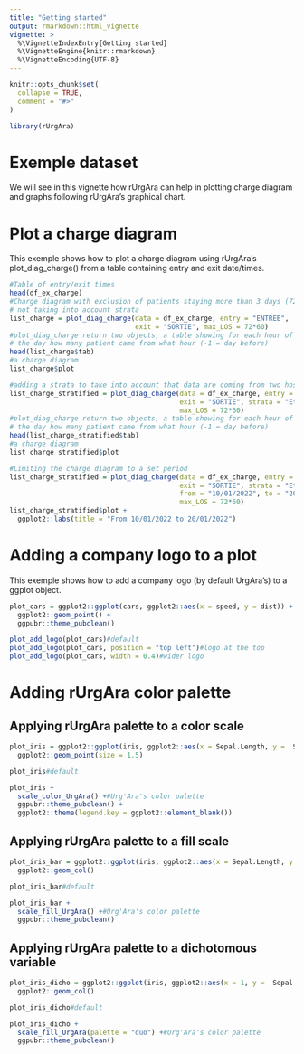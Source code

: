 ```yaml
---
title: "Getting started"
output: rmarkdown::html_vignette
vignette: >
  %\VignetteIndexEntry{Getting started}
  %\VignetteEngine{knitr::rmarkdown}
  %\VignetteEncoding{UTF-8}
---
```


```r
knitr::opts_chunk$set(
  collapse = TRUE,
  comment = "#>"
)
```

```r
library(rUrgAra)
```

# Exemple dataset

We will see in this vignette how rUrgAra can help in plotting charge diagram and graphs following rUrgAra's graphical chart.


# Plot a charge diagram

This exemple shows how to plot a charge diagram using rUrgAra's plot_diag_charge() from a table containing entry and exit date/times.


```r
#Table of entry/exit times
head(df_ex_charge)
#Charge diagram with exclusion of patients staying more than 3 days (72*60 = 4320 minutes)
# not taking into account strata 
list_charge = plot_diag_charge(data = df_ex_charge, entry = "ENTREE",
                               exit = "SORTIE", max_LOS = 72*60)
#plot_diag_charge return two objects, a table showing for each hour of
# the day how many patient came from what hour (-1 = day before)
head(list_charge$tab)
#a charge diagram
list_charge$plot

#adding a strata to take into account that data are coming from two hospitals
list_charge_stratified = plot_diag_charge(data = df_ex_charge, entry = "ENTREE",
                                          exit = "SORTIE", strata = "Etablissement",
                                          max_LOS = 72*60)
#plot_diag_charge return two objects, a table showing for each hour of
# the day how many patient came from what hour (-1 = day before)
head(list_charge_stratified$tab)
#a charge diagram
list_charge_stratified$plot

#Limiting the charge diagram to a set period
list_charge_stratified = plot_diag_charge(data = df_ex_charge, entry = "ENTREE",
                                          exit = "SORTIE", strata = "Etablissement",
                                          from = "10/01/2022", to = "20/01/2022",
                                          max_LOS = 72*60)
list_charge_stratified$plot + 
  ggplot2::labs(title = "From 10/01/2022 to 20/01/2022")
```

# Adding a company logo to a plot

This exemple shows how to add a company logo (by default UrgAra's) to a ggplot object.


```r
plot_cars = ggplot2::ggplot(cars, ggplot2::aes(x = speed, y = dist)) +
  ggplot2::geom_point() +
  ggpubr::theme_pubclean()

plot_add_logo(plot_cars)#default
plot_add_logo(plot_cars, position = "top left")#logo at the top
plot_add_logo(plot_cars, width = 0.4)#wider logo
```

# Adding rUrgAra color palette

## Applying rUrgAra palette to a color scale

```r
plot_iris = ggplot2::ggplot(iris, ggplot2::aes(x = Sepal.Length, y =  Sepal.Width, color = Species)) +
  ggplot2::geom_point(size = 1.5)

plot_iris#default

plot_iris +
  scale_color_UrgAra() +#Urg'Ara's color palette
  ggpubr::theme_pubclean() +
  ggplot2::theme(legend.key = ggplot2::element_blank())
```


## Applying rUrgAra palette to a fill scale

```r
plot_iris_bar = ggplot2::ggplot(iris, ggplot2::aes(x = Sepal.Length, y =  Sepal.Width, fill = Species)) +
  ggplot2::geom_col()

plot_iris_bar#default

plot_iris_bar +
  scale_fill_UrgAra() +#Urg'Ara's color palette
  ggpubr::theme_pubclean()
```


## Applying rUrgAra palette to a dichotomous variable

```r
plot_iris_dicho = ggplot2::ggplot(iris, ggplot2::aes(x = 1, y =  Sepal.Width, fill = Sepal.Length > 5)) +
  ggplot2::geom_col()

plot_iris_dicho#default

plot_iris_dicho +
  scale_fill_UrgAra(palette = "duo") +#Urg'Ara's color palette
  ggpubr::theme_pubclean()
```
